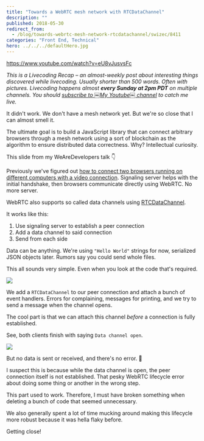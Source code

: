```yaml
---
title: "Towards a WebRTC mesh network with RTCDataChannel"
description: ""
published: 2018-05-30
redirect_from:
  - /blog/towards-webrtc-mesh-network-rtcdatachannel/swizec/8411
categories: "Front End, Technical"
hero: ../../../defaultHero.jpg
---
```


https://www.youtube.com/watch?v=eU8vJusvsFc

_This is a Livecoding Recap – an almost-weekly post about interesting things discovered while livecoding. Usually shorter than 500 words. Often with pictures. Livecoding happens almost **every Sunday at 2pm PDT** on multiple channels. You should [subscribe to ￼My Youtube￼ channel](https://www.youtube.com/user/theswizec) to catch me live._

It didn't work. We don't have a mesh network yet. But we're so close that I can almost smell it.

The ultimate goal is to build a JavaScript library that can connect arbitrary browsers through a mesh network using a sort of blockchain as the algorithm to ensure distributed data correctness. Why? Intellectual curiosity.

This slide from my WeAreDevelopers talk 👇

Previously we've figured out [how to connect two browsers running on different computers with a video connection](https://swizec.com/blog/learning-webrtc-peertopeer-communication-part-2-connecting-2-browsers-on-different-devices/). Signaling server helps with the initial handshake, then browsers communicate directly using WebRTC. No more server.

WebRTC also supports so called data channels using [RTCDataChannel](https://developer.mozilla.org/en-US/docs/Web/API/RTCDataChannel).

It works like this:

1.  Use signaling server to establish a peer connection
2.  Add a data channel to said connection
3.  Send from each side

Data can be anything. We're using `"Hello World"` strings for now, serialized JSON objects later. Rumors say you could send whole files.

This all sounds very simple. Even when you look at the code that's required.

![](https://swizec.com/wp-content/uploads/2018/05/rtcdatachannel.png)

We add a `RTCDataChannel` to our peer connection and attach a bunch of event handlers. Errors for complaining, messages for printing, and we try to send a message when the channel opens.

The cool part is that we can attach this channel _before_ a connection is fully established.

See, both clients finish with saying `Data channel open`.

![](https://swizec.com/wp-content/uploads/2018/05/datachannelopen.gif)

But no data is sent or received, and there's no error. 🧐

I suspect this is because while the data channel is open, the peer connection itself is not established. That pesky WebRTC lifecycle error about doing some thing or another in the wrong step.

This part used to work. Therefore, I must have broken something when deleting a bunch of code that seemed unnecessary.

We also generally spent a lot of time mucking around making this lifecycle more robust because it was hella flaky before.

Getting close!
